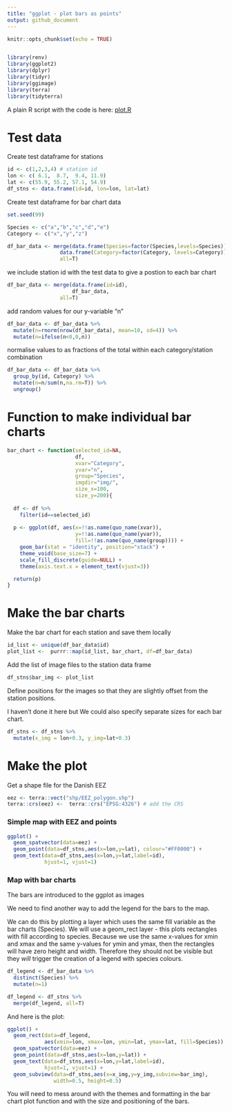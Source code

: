 ```yaml
---
title: "ggplot - plot bars as points"
output: github_document
---
```


```r
knitr::opts_chunk$set(echo = TRUE)


library(renv)
library(ggplot2)
library(dplyr)
library(tidyr)
library(ggimage)
library(terra)
library(tidyterra)

```

A plain R script with the code is here: [plot.R](./plot.R)

# Test data 

Create test dataframe for stations
```r

id <- c(1,2,3,4) # station id
lon <- c( 6.1,  8.7,  9.4, 11.9)
lat <- c(55.9, 55.2, 57.1, 54.9)
df_stns <- data.frame(id=id, lon=lon, lat=lat)

```

Create test dataframe for bar chart data

```r

set.seed(99)

Species <- c("a","b","c","d","e")
Category <- c("x","y","z")

df_bar_data <- merge(data.frame(Species=factor(Species,levels=Species)),
                 data.frame(Category=factor(Category, levels=Category)),
                 all=T)

```

we include station id with the test data to give a postion to each bar chart
```r

df_bar_data <- merge(data.frame(id=id),
                     df_bar_data,
                 all=T)
```

add random values for our y-variable "n"

```r
df_bar_data <- df_bar_data %>%
  mutate(n=rnorm(nrow(df_bar_data), mean=10, sd=4)) %>%
  mutate(n=ifelse(n<0,0,n))
```

normalise values to as fractions of the total within each category/station combination

```r
df_bar_data <- df_bar_data %>%
  group_by(id, Category) %>%
  mutate(n=n/sum(n,na.rm=T)) %>%
  ungroup()

```

# Function to make individual bar charts

```r

bar_chart <- function(selected_id=NA,
                      df,
                      xvar="Category",
                      yvar="n", 
                      group="Species",
                      imgdir="img/",
                      size_x=100, 
                      size_y=200){
  
  df <- df %>%
    filter(id==selected_id)
  
  p <- ggplot(df, aes(x=!!as.name(quo_name(xvar)), 
                      y=!!as.name(quo_name(yvar)), 
                      fill=!!as.name(quo_name(group)))) +
    geom_bar(stat = "identity", position="stack") +
    theme_void(base_size=7) +
    scale_fill_discrete(guide=NULL) +
    theme(axis.text.x = element_text(vjust=3))

  return(p)
}
```

# Make the bar charts

Make the bar chart for each station and save them locally

```r

id_list <- unique(df_bar_data$id)
plot_list <-  purrr::map(id_list, bar_chart, df=df_bar_data) 

```

Add the list of image files to the station data frame

```r

df_stns$bar_img <- plot_list

```

Define positions for the images so that they are slightly offset 
from the station positions.

I haven't done it here but We could also specify separate sizes
for each bar chart.

```r

df_stns <- df_stns %>%
  mutate(x_img = lon+0.3, y_img=lat+0.3)

```

# Make the plot

Get a shape file for the Danish EEZ

```r

eez <- terra::vect("shp/EEZ_polygon.shp")
terra::crs(eez) <-  terra::crs("EPSG:4326") # add the CRS

```

### Simple map with EEZ and points

```r

ggplot() +
  geom_spatvector(data=eez) +
  geom_point(data=df_stns,aes(x=lon,y=lat), colour="#FF0000") +
  geom_text(data=df_stns,aes(x=lon,y=lat,label=id),
            hjust=1, vjust=1)

```

### Map with bar charts

The bars are introduced to the ggplot as images

We need to find another way to add the legend for the bars to the map.

We can do this by plotting a layer which uses the same fill variable as the 
bar charts (Species). We will use a geom_rect layer - this plots rectangles 
with fill according to species. Because we use the same x-values for xmin 
and xmax and the same y-values for ymin and ymax, then the rectangles will have
zero height and width. Therefore they should not be visible but they *will* 
trigger the creation of a legend with species colours.

```r

df_legend <- df_bar_data %>%
  distinct(Species) %>%
  mutate(n=1)

df_legend <- df_stns %>% 
  merge(df_legend, all=T)
```

And here is the plot:

```r

ggplot() +
  geom_rect(data=df_legend,
            aes(xmin=lon, xmax=lon, ymin=lat, ymax=lat, fill=Species)) +
  geom_spatvector(data=eez) +
  geom_point(data=df_stns,aes(x=lon,y=lat)) +
  geom_text(data=df_stns,aes(x=lon,y=lat,label=id),
            hjust=1, vjust=1) +
  geom_subview(data=df_stns,aes(x=x_img,y=y_img,subview=bar_img),
               width=0.5, height=0.5)
```

You will need to mess around with the themes and formatting in the bar chart plot function and with the size and positioning of the bars.




